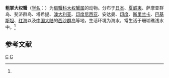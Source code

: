 {{Speciesbox
| taxon = Macromedaeus crassimanus
| binomial_authority = (A.Milne-Edwards, 1867)<ref name='id11733'>{{cite web| url =http://www.bioinfo.cn/db05/BjdwSpecies.php?action=view&id=11733| title =粗掌大权蟹| work =《中国动物物种编目数据库》| publisher =中国科学院微生物研究所| author =中国科学院动物研究所| accessdate =2009-04-28| deadurl =yes| archiveurl =https://web.archive.org/web/20160305053626/http://www.bioinfo.cn/db05/BjdwSpecies.php?action=view&id=11733| archivedate =2016-03-05}}</ref>
}}

'''粗掌大权蟹'''（[[学名|学名]]：{{lang|la|''Macromedaeus crassimanus''}}）为[[扇蟹科|扇蟹科]][[大权蟹属|大权蟹属]]的动物。分布于[[日本|日本]]、[[夏威夷|夏威夷]]、萨摩亚群岛、斐济群岛、塔希提、[[澳大利亚|澳大利亚]]、[[印度尼西亚|印度尼西亚]]、安达曼、[[印度|印度]]、[[斯里兰卡|斯里兰卡]]、[[巴基斯坦|巴基斯坦]]、[[红海|红海]]以及[[中国大陆|中国大陆]]的[[西沙群岛|西沙群岛]]等地，生活环境为海水，常生活于珊瑚礁浅水中。<ref name='id11733'/>

== 参考文献 ==
{{reflist}}

{{螃蟹小作品}}

{{taxonbar}}
[[Category:_1867年描述的动物|C]]
[[Category:大权蟹属|C]]